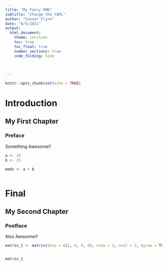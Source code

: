 ```yaml
---
title: "My Fancy RMD"
subtitle: "Change the YAML"
author: "Connor Flynn"
date: "8/5/2021"
output: 
  html_document:
    theme: cerulean
    toc: true
    toc_float: true
    number_sections: true
    code_folding: hide
    
    
  
---
```


```r
knitr::opts_chunk$set(echo = TRUE)
```
# Introduction

## My First Chapter

### Preface 

Something Awesome!!

```r
a <- 10
b <- 25

meds <- a + b



```

# Final

## My Second Chapter

### Postface

Also Awesome!!

```r
matrix_1 <- matrix(data = c(2, 4, 6, 8), nrow = 2, ncol = 2, byrow = TRUE )


matrix_1

```

